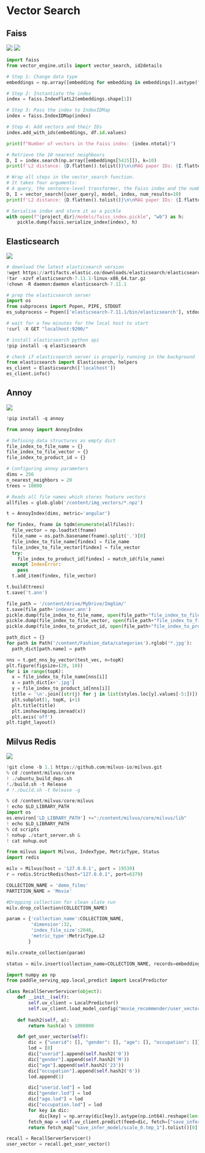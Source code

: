# Vector Search

## Faiss

<a href="https://nbviewer.org/github/recohut/nbs/blob/main/2021-01-23-vector-search.ipynb" alt=""> <img src="https://colab.research.google.com/assets/colab-badge.svg" /></a>
<a href="https://nbviewer.org/github/recohut/nbs/blob/main/2021-04-20-dl-retrieval.ipynb" alt=""> <img src="https://colab.research.google.com/assets/colab-badge.svg" /></a>


```python
import faiss
from vector_engine.utils import vector_search, id2details

# Step 1: Change data type
embeddings = np.array([embedding for embedding in embeddings]).astype("float32")

# Step 2: Instantiate the index
index = faiss.IndexFlatL2(embeddings.shape[1])

# Step 3: Pass the index to IndexIDMap
index = faiss.IndexIDMap(index)

# Step 4: Add vectors and their IDs
index.add_with_ids(embeddings, df.id.values)

print(f"Number of vectors in the Faiss index: {index.ntotal}")

# Retrieve the 10 nearest neighbours
D, I = index.search(np.array([embeddings[5415]]), k=10)
print(f'L2 distance: {D.flatten().tolist()}\n\nMAG paper IDs: {I.flatten().tolist()}')

# Wrap all steps in the vector_search function.
# It takes four arguments: 
# A query, the sentence-level transformer, the Faiss index and the number of requested results
D, I = vector_search([user_query], model, index, num_results=10)
print(f'L2 distance: {D.flatten().tolist()}\n\nMAG paper IDs: {I.flatten().tolist()}')

# Serialise index and store it as a pickle
with open(f"{project_dir}/models/faiss_index.pickle", "wb") as h:
    pickle.dump(faiss.serialize_index(index), h)
```

## Elasticsearch

<a href="https://nbviewer.org/github/recohut/nbs/blob/main/2021-04-20-dl-retrieval.ipynb" alt=""> <img src="https://colab.research.google.com/assets/colab-badge.svg" /></a>

```python
# download the latest elasticsearch version
!wget https://artifacts.elastic.co/downloads/elasticsearch/elasticsearch-7.11.1-linux-x86_64.tar.gz
!tar -xzvf elasticsearch-7.11.1-linux-x86_64.tar.gz
!chown -R daemon:daemon elasticsearch-7.11.1

# prep the elasticsearch server
import os
from subprocess import Popen, PIPE, STDOUT
es_subprocess = Popen(['elasticsearch-7.11.1/bin/elasticsearch'], stdout=PIPE, stderr=STDOUT, preexec_fn=lambda : os.setuid(1))

# wait for a few minutes for the local host to start
!curl -X GET "localhost:9200/"

# install elasticsearch python api
!pip install -q elasticsearch

# check if elasticsearch server is properly running in the background
from elasticsearch import Elasticsearch, helpers
es_client = Elasticsearch(['localhost'])
es_client.info()
```

## Annoy

<a href="https://nbviewer.org/github/recohut/nbs/blob/main/2021-04-27-image-similarity-recommendations.ipynb" alt=""> <img src="https://colab.research.google.com/assets/colab-badge.svg" /></a>


```python
!pip install -q annoy

from annoy import AnnoyIndex

# Defining data structures as empty dict
file_index_to_file_name = {}
file_index_to_file_vector = {}
file_index_to_product_id = {}

# Configuring annoy parameters
dims = 256
n_nearest_neighbors = 20
trees = 10000

# Reads all file names which stores feature vectors 
allfiles = glob.glob('/content/img_vectors/*.npz')

t = AnnoyIndex(dims, metric='angular')

for findex, fname in tqdm(enumerate(allfiles)):
  file_vector = np.loadtxt(fname)
  file_name = os.path.basename(fname).split('.')[0]
  file_index_to_file_name[findex] = file_name
  file_index_to_file_vector[findex] = file_vector
  try:
    file_index_to_product_id[findex] = match_id(file_name)
  except IndexError:
    pass 
  t.add_item(findex, file_vector)

t.build(trees)
t.save('t.ann')

file_path = '/content/drive/MyDrive/ImgSim/'
t.save(file_path+'indexer.ann')
pickle.dump(file_index_to_file_name, open(file_path+"file_index_to_file_name.p", "wb"))
pickle.dump(file_index_to_file_vector, open(file_path+"file_index_to_file_vector.p", "wb"))
pickle.dump(file_index_to_product_id, open(file_path+"file_index_to_product_id.p", "wb"))

path_dict = {}
for path in Path('/content/Fashion_data/categories').rglob('*.jpg'):
  path_dict[path.name] = path

nns = t.get_nns_by_vector(test_vec, n=topK)
plt.figure(figsize=(20, 10))
for i in range(topK):
  x = file_index_to_file_name[nns[i]]
  x = path_dict[x+'.jpg']
  y = file_index_to_product_id[nns[i]]
  title = '\n'.join([str(j) for j in list(styles.loc[y].values[-5:])])
  plt.subplot(1, topK, i+1)
  plt.title(title)
  plt.imshow(mpimg.imread(x))
  plt.axis('off')
plt.tight_layout()
```

## Milvus Redis

<a href="https://nbviewer.org/github/recohut/nbs/blob/main/2021-06-23-movielens-milvus-redis-efficient-retrieval.ipynb" alt=""> <img src="https://colab.research.google.com/assets/colab-badge.svg" /></a>


```python
!git clone -b 1.1 https://github.com/milvus-io/milvus.git
% cd /content/milvus/core
! ./ubuntu_build_deps.sh
!./build.sh -t Release
# !./build.sh -t Release -g

% cd /content/milvus/core/milvus
! echo $LD_LIBRARY_PATH
import os
os.environ['LD_LIBRARY_PATH'] +=":/content/milvus/core/milvus/lib"
! echo $LD_LIBRARY_PATH
% cd scripts
! nohup ./start_server.sh &
! cat nohup.out

from milvus import Milvus, IndexType, MetricType, Status
import redis

milv = Milvus(host = '127.0.0.1', port = 19530)
r = redis.StrictRedis(host="127.0.0.1", port=6379)

COLLECTION_NAME = 'demo_films'
PARTITION_NAME = 'Movie'

#Dropping collection for clean slate run
milv.drop_collection(COLLECTION_NAME)

param = {'collection_name':COLLECTION_NAME, 
         'dimension':32, 
         'index_file_size':2048, 
         'metric_type':MetricType.L2
        }

milv.create_collection(param)

status = milv.insert(collection_name=COLLECTION_NAME, records=embeddings, ids=ids)

import numpy as np
from paddle_serving_app.local_predict import LocalPredictor

class RecallServerServicer(object):
    def __init__(self):
        self.uv_client = LocalPredictor()
        self.uv_client.load_model_config("movie_recommender/user_vector_model/serving_server_dir") 
        
    def hash2(self, a):
        return hash(a) % 1000000

    def get_user_vector(self):
        dic = {"userid": [], "gender": [], "age": [], "occupation": []}
        lod = [0]
        dic["userid"].append(self.hash2('0'))
        dic["gender"].append(self.hash2('M'))
        dic["age"].append(self.hash2('23'))
        dic["occupation"].append(self.hash2('6'))
        lod.append(1)

        dic["userid.lod"] = lod
        dic["gender.lod"] = lod
        dic["age.lod"] = lod
        dic["occupation.lod"] = lod
        for key in dic:
            dic[key] = np.array(dic[key]).astype(np.int64).reshape(len(dic[key]),1)
        fetch_map = self.uv_client.predict(feed=dic, fetch=["save_infer_model/scale_0.tmp_1"], batch=True)
        return fetch_map["save_infer_model/scale_0.tmp_1"].tolist()[0]

recall = RecallServerServicer()
user_vector = recall.get_user_vector()
```